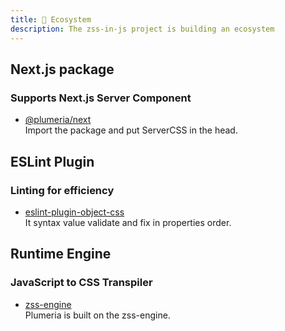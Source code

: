 ```yaml
---
title: 🧵 Ecosystem
description: The zss-in-js project is building an ecosystem
---
```



## Next.js package

### Supports Next.js Server Component

- [@plumeria/next](https://www.npmjs.com/package/@plumeria/next)  
  Import the package and put <Link href="/docs/servercss">ServerCSS</Link> in the head.

## ESLint Plugin

### Linting for efficiency

- [eslint-plugin-object-css](https://www.npmjs.com/package/eslint-plugin-object-css)  
  It syntax value validate and fix in properties order.

## Runtime Engine

### JavaScript to CSS Transpiler

- [zss-engine](https://www.npmjs.com/package/zss-engine)  
  Plumeria is built on the zss-engine.
